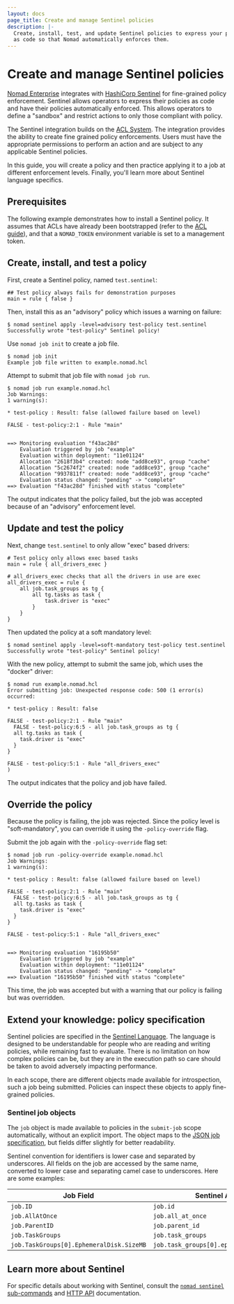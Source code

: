 ```yaml
---
layout: docs
page_title: Create and manage Sentinel policies
description: |-
  Create, install, test, and update Sentinel policies to express your policies
  as code so that Nomad automatically enforces them.
---
```


# Create and manage Sentinel policies


[Nomad Enterprise] integrates with [HashiCorp Sentinel][sentinel] for
fine-grained policy enforcement. Sentinel allows operators to express their
policies as code and have their policies automatically enforced. This allows
operators to define a "sandbox" and restrict actions to only those compliant
with policy.

The Sentinel integration builds on the [ACL System][acls]. The integration
provides the ability to create fine grained policy enforcements. Users must have
the appropriate permissions to perform an action and are subject to any
applicable Sentinel policies.

In this guide, you will create a policy and then practice applying it to a job
at different enforcement levels. Finally, you'll learn more about Sentinel
language specifics.

<EnterpriseAlert />

## Prerequisites

The following example demonstrates how to install a Sentinel policy. It assumes
that ACLs have already been bootstrapped (refer to the [ACL guide][acls]), and
that a `NOMAD_TOKEN` environment variable is set to a management token.

## Create, install, and test a policy

First, create a Sentinel policy, named `test.sentinel`:

```sentinel
## Test policy always fails for demonstration purposes
main = rule { false }
```

Then, install this as an "advisory" policy which issues a warning on failure:

```shell-session
$ nomad sentinel apply -level=advisory test-policy test.sentinel
Successfully wrote "test-policy" Sentinel policy!
```

Use `nomad job init` to create a job file.

```shell-session
$ nomad job init
Example job file written to example.nomad.hcl
```

Attempt to submit that job file with `nomad job run`.

```shell-session
$ nomad job run example.nomad.hcl
Job Warnings:
1 warning(s):

* test-policy : Result: false (allowed failure based on level)

FALSE - test-policy:2:1 - Rule "main"


==> Monitoring evaluation "f43ac28d"
    Evaluation triggered by job "example"
    Evaluation within deployment: "11e01124"
    Allocation "2618f3b4" created: node "add8ce93", group "cache"
    Allocation "5c2674f2" created: node "add8ce93", group "cache"
    Allocation "9937811f" created: node "add8ce93", group "cache"
    Evaluation status changed: "pending" -> "complete"
==> Evaluation "f43ac28d" finished with status "complete"
```

The output indicates that the policy failed, but the job was accepted because of
an "advisory" enforcement level.

## Update and test the policy

Next, change `test.sentinel` to only allow "exec" based drivers:

```sentinel
# Test policy only allows exec based tasks
main = rule { all_drivers_exec }

# all_drivers_exec checks that all the drivers in use are exec
all_drivers_exec = rule {
    all job.task_groups as tg {
        all tg.tasks as task {
            task.driver is "exec"
        }
    }
}
```

Then updated the policy at a soft mandatory level:

```shell-session
$ nomad sentinel apply -level=soft-mandatory test-policy test.sentinel
Successfully wrote "test-policy" Sentinel policy!
```

With the new policy, attempt to submit the same job, which uses the "docker"
driver:

```shell-session
$ nomad run example.nomad.hcl
Error submitting job: Unexpected response code: 500 (1 error(s) occurred:

* test-policy : Result: false

FALSE - test-policy:2:1 - Rule "main"
  FALSE - test-policy:6:5 - all job.task_groups as tg {
  all tg.tasks as task {
    task.driver is "exec"
  }
}

FALSE - test-policy:5:1 - Rule "all_drivers_exec"
)
```

The output indicates that the policy and job have failed.

## Override the policy

Because the policy is failing, the job was rejected. Since the policy level is
"soft-mandatory", you can override it using the `-policy-override` flag.

Submit the job again with the `-policy-override` flag set:

```shell-session
$ nomad job run -policy-override example.nomad.hcl
Job Warnings:
1 warning(s):

* test-policy : Result: false (allowed failure based on level)

FALSE - test-policy:2:1 - Rule "main"
  FALSE - test-policy:6:5 - all job.task_groups as tg {
  all tg.tasks as task {
    task.driver is "exec"
  }
}

FALSE - test-policy:5:1 - Rule "all_drivers_exec"


==> Monitoring evaluation "16195b50"
    Evaluation triggered by job "example"
    Evaluation within deployment: "11e01124"
    Evaluation status changed: "pending" -> "complete"
==> Evaluation "16195b50" finished with status "complete"
```

This time, the job was accepted but with a warning that our policy is failing
but was overridden.

## Extend your knowledge: policy specification

Sentinel policies are specified in the [Sentinel Language][sentinel]. The
language is designed to be understandable for people who are reading and writing
policies, while remaining fast to evaluate. There is no limitation on how
complex policies can be, but they are in the execution path so care should be
taken to avoid adversely impacting performance.

In each scope, there are different objects made available for introspection,
such a job being submitted. Policies can inspect these objects to apply
fine-grained policies.

### Sentinel job objects

The `job` object is made available to policies in the `submit-job` scope
automatically, without an explicit import. The object maps to the
[JSON job specification], but fields differ slightly for better readability.

Sentinel convention for identifiers is lower case and separated by underscores.
All fields on the job are accessed by the same name, converted to lower case and
separating camel case to underscores. Here are some examples:

| Job Field                                | Sentinel Accessor                           |
| ---------------------------------------- | ------------------------------------------- |
| `job.ID`                                 | `job.id`                                    |
| `job.AllAtOnce`                          | `job.all_at_once`                           |
| `job.ParentID`                           | `job.parent_id`                             |
| `job.TaskGroups`                         | `job.task_groups`                           |
| `job.TaskGroups[0].EphemeralDisk.SizeMB` | `job.task_groups[0].ephemeral_disk.size_mb` |

## Learn more about Sentinel

For specific details about working with Sentinel, consult the [`nomad sentinel` sub-commands]
and [HTTP API] documentation.

[`nomad sentinel` sub-commands]: /nomad/commands/sentinel
[`sentinel-override` capability]: /nomad/tutorials/access-control#sentinel-override
[`server` stanza]: /nomad/docs/configuration/server
[acls]: /nomad/tutorials/access-control
[http api]: /nomad/api-docs/sentinel-policies
[json job specification]: /nomad/api-docs/json-jobs
[nomad enterprise]: https://www.hashicorp.com/products/nomad/
[sentinel]: https://docs.hashicorp.com/sentinel
